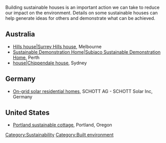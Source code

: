 Building sustainable houses is an important action we can take to reduce our impact on the environment.  Details on some sustainable houses can help generate ideas for others and demonstrate what can be achieved.

== Australia ==
* [http://www.greenlivingpedia.org/index.php?title=Surrey Hills house|Surrey Hills house], Melbourne
* [http://www.greenlivingpedia.org/index.php?title=Subiaco Sustainable Demonstration Home|Subiaco Sustainable Demonstration Home ], Perth
* [http://www.greenlivingpedia.org/index.php?title=Chippendale house|Chippendale house], Sydney

<!-- [[Category:Sustainable houses]] (commented out for now) -->

== Germany ==
* [http://www.schott.com/photovoltaic/english/applications/appl_ongrid/residential/index.html On-grid solar residential homes], SCHOTT AG - SCHOTT Solar Inc, Germany

==United States==
* [[Sustainably built cottage (original) | Portland sustainable cottage]], Portland, Oregon


[[Category:Sustainability]]
[[Category:Built environment]]